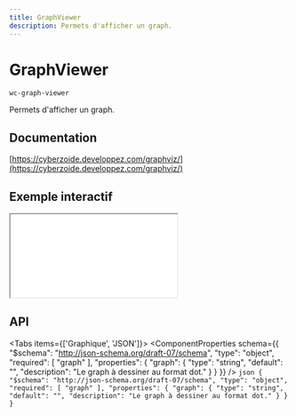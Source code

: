 ```yaml
---
title: GraphViewer
description: Permets d'afficher un graph.
---
```



# GraphViewer

`wc-graph-viewer`

Permets d'afficher un graph.

## Documentation

[https://cyberzoide.developpez.com/graphviz/](https://cyberzoide.developpez.com/graphviz/)

## Exemple interactif

<iframe
  src={useAbsoluteUrl('playground/components/wc-graph-viewer')}
  style={{ width: '100%', height: '700px', border: 'none' }}
></iframe>

## API

<Tabs items={['Graphique', 'JSON']}>
  <Tab>
    <ComponentProperties schema={{
  "$schema": "http://json-schema.org/draft-07/schema",
  "type": "object",
  "required": [
    "graph"
  ],
  "properties": {
    "graph": {
      "type": "string",
      "default": "",
      "description": "Le graph à dessiner au format dot."
    }
  }
}} />
  </Tab>
  <Tab>
    ```json
    {
  "$schema": "http://json-schema.org/draft-07/schema",
  "type": "object",
  "required": [
    "graph"
  ],
  "properties": {
    "graph": {
      "type": "string",
      "default": "",
      "description": "Le graph à dessiner au format dot."
    }
  }
}
    ```
  </Tab>
</Tabs>
